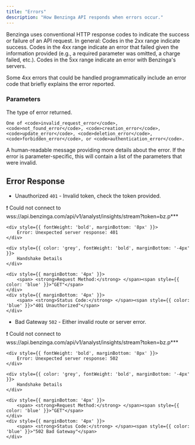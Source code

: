 ```yaml
---
title: "Errors"
description: "How Benzinga API responds when errors occur."
---
```


Benzinga uses conventional HTTP response codes to indicate the success or failure of an API request.
In general: Codes in the 2xx range indicate success.
Codes in the 4xx range indicate an error that failed given the information provided (e.g., a required parameter
was omitted, a charge failed, etc.).
Codes in the 5xx range indicate an error with Benzinga's servers.

Some 4xx errors that could be handled programmatically include
an error code that briefly explains the error reported.

### Parameters

<ResponseField name="type" type="string">
    The type of error returned.

    One of <code>invalid_request_error</code>, <code>not_found_error</code>, <code>creation_error</code>,
    <code>update_error</code>, <code>deletion_error</code>, <code>forbidden_error</code>, or <code>authentication_error</code>.
</ResponseField>

<ResponseField name="message" type="string">
    A human-readable message providing more details about the error.
</ResponseField>

<ResponseField name="params" type="array">
    If the error is parameter-specific, this will contain a list of the parameters that were invalid.
</ResponseField>

## Error Response

- Unauthorized `401` - Invalid token, check the token provided.

<div style={{
    border: '1px solid #ddd',
    borderRadius: '8px',
    padding: '16px',
    fontSize: '14px',
    boxShadow: '0 4px 8px rgba(0, 0, 0, 0.1)',
    backgroundColor: '#f9f9f9',
    maxWidth: '500px',
}}>
    <div style={{
        display: 'flex',
        justifyContent: 'space-between',
        alignItems: 'center',
    }}>
        <div style={{ color: '#000000'}}>
            ❗ Could not connect to wss://api.benzinga.com/api/v1/analyst/insights/stream?token=bz.p***
        </div>
    </div>

    <div style={{ fontWeight: 'bold', marginBottom: '8px' }}>
        Error: Unexpected server response: 401
    </div>

    <div style={{ color: 'grey', fontWeight: 'bold', marginBottom: '-4px' }}>
        Handshake Details
    </div>

    <div style={{ marginBottom: '4px' }}>
        <span> <strong>Request Method:</strong> </span><span style={{ color: 'blue' }}>"GET"</span>
    </div>
    <div style={{ marginBottom: '4px' }}>
        <span> <strong>Status Code:</strong> </span><span style={{ color: 'blue' }}>"401 Unauthorized"</span>
    </div>
</div>

- Bad Gateway `502` - Either invalid route or server error.

<div style={{
    border: '1px solid #ddd',
    borderRadius: '8px',
    padding: '16px',
    fontSize: '14px',
    boxShadow: '0 4px 8px rgba(0, 0, 0, 0.1)',
    backgroundColor: '#f9f9f9',
    maxWidth: '500px',
}}>
    <div style={{
        display: 'flex',
        justifyContent: 'space-between',
        alignItems: 'center',
    }}>
        <div style={{ color: '#000000'}}>
            ❗ Could not connect to wss://api.benzinga.com/api/v1/analyst/insights/stream?token=bz.p***
        </div>
    </div>

    <div style={{ fontWeight: 'bold', marginBottom: '8px' }}>
        Error: Unexpected server response: 502
    </div>

    <div style={{ color: 'grey', fontWeight: 'bold', marginBottom: '-4px' }}>
        Handshake Details
    </div>

    <div style={{ marginBottom: '4px' }}>
        <span> <strong>Request Method:</strong> </span><span style={{ color: 'blue' }}>"GET"</span>
    </div>
    <div style={{ marginBottom: '4px' }}>
        <span> <strong>Status Code:</strong> </span><span style={{ color: 'blue' }}>"502 Bad Gateway"</span>
    </div>
</div>
